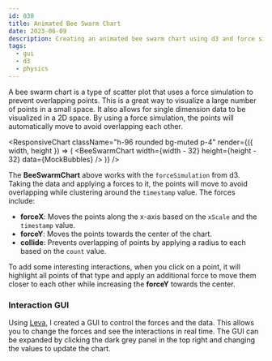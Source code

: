 ```yaml
---
id: 030
title: Animated Bee Swarm Chart
date: 2023-06-09
description: Creating an animated bee swarm chart using d3 and force simulation
tags:
  - gui
  - d3
  - physics
---
```



A bee swarm chart is a type of scatter plot that uses a force simulation to
prevent overlapping points. This is a great way to visualize a large number of
points in a small space. It also allows for single dimension data to be
visualized in a 2D space. By using a force simulation, the points will
automatically move to avoid overlapping each other.

<ResponsiveChart
  className="h-96 rounded bg-muted p-4"
  render={({ width, height }) => (
    <BeeSwarmChart width={width - 32} height={height - 32} data={MockBubbles} />
  )}
/>

The **BeeSwarmChart** above works with the `forceSimulation` from d3. Taking the
data and applying a forces to it, the points will move to avoid overlapping
while clustering around the `timestamp` value. The forces include:

- **forceX**: Moves the points along the x-axis based on the `xScale` and the
  `timestamp` value.
- **forceY**: Moves the points towards the center of the chart.
- **collide**: Prevents overlapping of points by applying a radius to each based
  on the `count` value.

To add some interesting interactions, when you click on a point, it will
highlight all points of that type and apply an additional force to move them
closer to each other while increasing the **forceY** towards the center.

### Interaction GUI

Using [Leva](https://github.com/pmndrs/leva), I created a GUI to control the
forces and the data. This allows you to change the forces and see the
interactions in real time. The GUI can be expanded by clicking the dark grey
panel in the top right and changing the values to update the chart.
